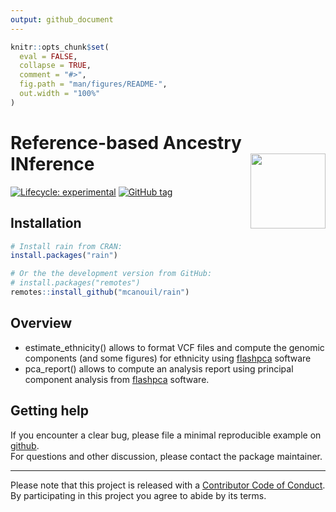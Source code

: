 ```yaml
---
output: github_document
---
```


<!-- README.md is generated from README.Rmd. Please edit that file -->

```r
knitr::opts_chunk$set(
  eval = FALSE,
  collapse = TRUE,
  comment = "#>",
  fig.path = "man/figures/README-",
  out.width = "100%"
)
```

# Reference-based Ancestry INference <img src="man/figures/rain.png" align="right" width="120" />

<!-- badges: start -->
[![Lifecycle: experimental](https://img.shields.io/badge/lifecycle-experimental-orange.svg)](https://www.tidyverse.org/lifecycle/#experimental)
[![GitHub tag](https://img.shields.io/github/tag/mcanouil/rain.svg?label=latest tag&include_prereleases)](https://github.com/mcanouil/rain)
<!-- badges: end -->

## Installation

```r
# Install rain from CRAN:
install.packages("rain")

# Or the the development version from GitHub:
# install.packages("remotes")
remotes::install_github("mcanouil/rain")
```

## Overview 

* estimate_ethnicity() allows to format VCF files and compute the genomic components (and some figures) for ethnicity using [flashpca](https://github.com/gabraham/flashpca) software
* pca_report() allows to compute an analysis report using principal component analysis from [flashpca](https://github.com/gabraham/flashpca) software. 

## Getting help

If you encounter a clear bug, please file a minimal reproducible example on [github](https://github.com/mcanouil/rain/issues).  
For questions and other discussion, please contact the package maintainer.

---

Please note that this project is released with a [Contributor Code of Conduct](.github/CODE_OF_CONDUCT.md).  
By participating in this project you agree to abide by its terms.

